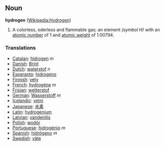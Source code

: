 == Noun ==
'''hydrogen''' ([[en:Hydrogen|Wikipedia:Hydrogen]])

# A colorless, oderless and flammable gas; an element ''(symbol H)'' with an [[atomic number]] of 1 and [[atomic weight]] of 1.00794.

===Translations===
*[[Catalan]]: [[hidrogen]] ''m''
*[[Danish]]: [[Brint]]
*[[Dutch]]: [[waterstof]] ''n''
*[[Esperanto]]: [[hidrogeno]]
*[[Finnish]]: [[vety]]
*[[French]]: [[hydrogène]] ''m''
*[[Frisian]]: [[wetterstof]]
*[[German]]: [[Wasserstoff]] ''m''
*[[Icelandic]]: [[vetni]]
*[[Japanese]]: [[水素]]
*[[Latin]]: [[hydrogenium]]
*[[Latvian]]: [[vandenilis]]
*[[Polish]]: [[wodór]]
*[[Portuguese]]: [[hidrogénio]] ''m''
*[[Spanish]]: [[hidrógeno]] ''m''
*[[Swedish]]: [[väte]]